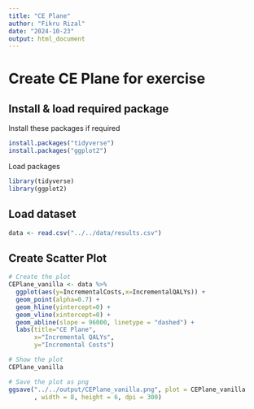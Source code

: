 ```yaml
---
title: "CE Plane"
author: "Fikru Rizal"
date: "2024-10-23"
output: html_document
---
```


# Create CE Plane for exercise

## Install & load required package

Install these packages if required

```r
install.packages("tidyverse")
install.packages("ggplot2")
```

Load packages

```r
library(tidyverse)
library(ggplot2)
```

## Load dataset

```r
data <- read.csv("../../data/results.csv")
```

## Create Scatter Plot

```r
# Create the plot
CEPlane_vanilla <- data %>%
  ggplot(aes(y=IncrementalCosts,x=IncrementalQALYs)) +
  geom_point(alpha=0.7) +
  geom_hline(yintercept=0) + 
  geom_vline(xintercept=0) +
  geom_abline(slope = 96000, linetype = "dashed") +
  labs(title="CE Plane",
       x="Incremental QALYs",
       y="Incremental Costs")

# Show the plot
CEPlane_vanilla

# Save the plot as png
ggsave("../../output/CEPlane_vanilla.png", plot = CEPlane_vanilla
       , width = 8, height = 6, dpi = 300)
  
```
